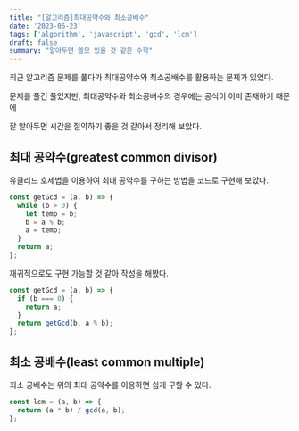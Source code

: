 ```yaml
---
title: "[알고리즘]최대공약수와 최소공배수"
date: '2023-06-23'
tags: ['algorithm', 'javascript', 'gcd', 'lcm']
draft: false
summary: "알아두면 쓸모 있을 것 같은 수학"
---
```


최근 알고리즘 문제를 풀다가 최대공약수와 최소공배수를 활용하는 문제가 있었다.

문제를 풀긴 풀었지만, 최대공약수와 최소공배수의 경우에는 공식이 이미 존재하기 때문에

잘 알아두면 시간을 절약하기 좋을 것 같아서 정리해 보았다.

## 최대 공약수(greatest common divisor)

유클리드 호제법을 이용하여 최대 공약수를 구하는 방법을 코드로 구현해 보았다.

```javascript
const getGcd = (a, b) => {
  while (b > 0) {
    let temp = b;
    b = a % b;
    a = temp;
  }
  return a;
};
```

재귀적으로도 구현 가능할 것 같아 작성을 해봤다.

```javascript
const getGcd = (a, b) => {
  if (b === 0) {
    return a;
  }
  return getGcd(b, a % b);
};
```

## 최소 공배수(least common multiple)

최소 공배수는 위의 최대 공약수를 이용하면 쉽게 구할 수 있다.

```javascript
const lcm = (a, b) => {
  return (a * b) / gcd(a, b);
};
```
